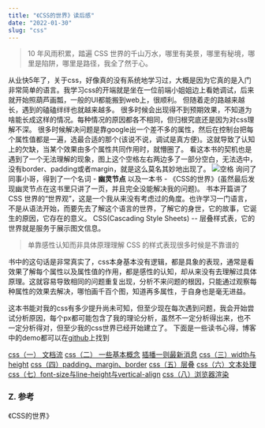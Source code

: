 ```yaml
---
title: "《CSS的世界》读后感"
date: "2022-01-30"
slug: "css"
---
```


>10 年风雨积累，踏遍 CSS 世界的千山万水，哪里有美景，哪里有秘境，哪里是陷阱，哪里是路径，我全了然于心。

从业快5年了，关于css，好像真的没有系统地学习过，大概是因为它真的是入门非常简单的语言。我学习css的开端就是坐在一位前端小姐姐边上看她调试，后来就开始照葫芦画瓢，一般的UI都能搬到web上，很顺利。
但随着走的路越来越长，遇到的磕磕绊绊也就越来越多。
很多时候会出现得不到预期效果，不知道为啥能长成这样的情况。每种情况的原因都各不相同，但归根究底还是因为对css理解不深。
很多时候解决问题是靠google出一个差不多的属性，然后在控制台把每个属性值都是一遍，选最合适的那个(该说不说，调试是真方便)。这就导致了认知上的欠缺，当某个效果由多个属性共同作用时，就懵圈了。
看这本书的契机也是遇到了一个无法理解的现象，图上这个空格左右两边多了一部分空白，无法选中，没有border、padding或者margin，就是这么莫名其妙地出现了。
![空格](./space.png)
询问了同事小哥，得到了一个名词 - **幽灵节点** 以及一本书 - 《CSS的世界》(虽然最后发现幽灵节点在这书里只讲了一页，并且完全没能解决我的问题)。
书本开篇讲了CSS 世界的“世界观”，这是一个我从来没有考虑过的角度。也许学习一门语言，不是从语法开始，而要先去了解这个语言的世界，了解它的身世，它的故事，它诞生的原因，它存在的意义。
CSS(Cascading Style Sheets) -- 层叠样式表，它的世界就是服务于展示图文信息。
>单靠感性认知而非具体原理理解 CSS 的样式表现很多时候是不靠谱的

书中的这句话是非常真实了，css本身基本没有逻辑，都是具象的表现，通常是看效果了解每个属性以及属性值的作用，都是感性的认知，却从来没有去理解过具体原理。这就容易导致相同的问题重复出现，分析不来问题的根因，只能通过观察每种属性的效果去解决，哪怕画千百个图，知道再多属性，于自身也是毫无进益。

这本书能对我的css有多少提升尚未可知，但至少现在每次遇到问题，我会开始尝试分析原因，每个px都可能包含了我的理论分析，虽然不一定分析得出来，也不一定分析得对，但至少我的css世界已经开始建立了。
下面是一些读书心得，博客中的demo都可以在[github](https://github.com/yyycc/css)上找到

[css（一） 文档流](https://www.jianshu.com/p/11547e363a11)
[css（二） 一些基本概念](https://www.jianshu.com/p/710d5e075ab8)
[插播一则最新消息](https://www.jianshu.com/p/d4be48261bd6)
[css（三）width与height](https://www.jianshu.com/p/c3380725d99e)
[css（四）padding、margin、border](https://www.jianshu.com/p/30b797c2b10f)
[css（五）层叠](https://www.jianshu.com/p/4b26f1775eb8)
[css（六）文本处理](https://www.jianshu.com/p/e59f3fe681b9)
[css（七）font-size与line-height与vertical-align](https://www.jianshu.com/p/dea77eb43105)
[css（八）浏览器渲染](https://www.jianshu.com/p/107b23da54ee)

### Z. 参考
《CSS的世界》